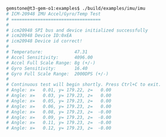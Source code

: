 ```bash
gemstone@t3-gem-o1:examples$ ./build/examples/imu/imu
# ICM-20948 IMU Accel/Gyro/Temp Test
# ==================================
# 
# icm20948 SPI bus and device initialized successfully
# icm20948 Device ID:0xEA
# icm20948 Device id correct!
# 
# Temperature:            47.31
# Accel Sensitivity:      4096.00
# Accel Full Scale Range: 8g (+/-)
# Gyro Sensitivity:       16.40
# Gyro Full Scale Range:  2000DPS (+/-)
# 
# Continuous test will begin shortly. Press Ctrl+C to exit.
# Angle: x=   0.01, y= 179.22, z=   0.00
# Angle: x=   0.03, y= 179.23, z=   0.00
# Angle: x=   0.05, y= 179.23, z=   0.00
# Angle: x=   0.06, y= 179.23, z=   0.00
# Angle: x=   0.08, y= 179.23, z=  -0.00
# Angle: x=   0.09, y= 179.23, z=  -0.00
# Angle: x=   0.11, y= 179.23, z=  -0.00
# Angle: x=   0.12, y= 179.23, z=  -0.00
```
